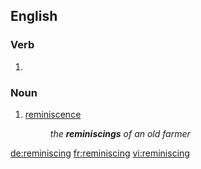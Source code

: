 ==English==

===Verb===
{{head|en|present participle}}

# {{present participle of|reminisce|lang=en}}

===Noun===
{{en-noun}}

# [[reminiscence]]
#: ''the '''reminiscings''' of an old farmer''

[[de:reminiscing]]
[[fr:reminiscing]]
[[vi:reminiscing]]